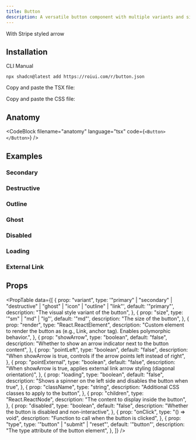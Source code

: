 ```yaml
---
title: Button
description: A versatile button component with multiple variants and sizes.
---
```


<ComponentPreview name="button-demo" />

<p style={{ marginTop: "1rem", marginBottom: "0" }}>With Stripe styled arrow</p>

<ComponentPreview name="button-with-arrow" />

## Installation

<InstallationTabs>

<InstallationTabsList>
  <InstallationTabsTrigger value="cli">CLI</InstallationTabsTrigger>
  <InstallationTabsTrigger value="manual">Manual</InstallationTabsTrigger>
</InstallationTabsList>

<InstallationTabsContent value="cli">

```package-install
npx shadcn@latest add https://roiui.com/r/button.json
```

</InstallationTabsContent>

<InstallationTabsContent value="manual" data-manual="true">

Copy and paste the TSX file:

<ComponentSource
  src="registry/brook/ui/button/button.tsx"
  title="components/ui/button.tsx"
  collapsible={true}
/>

Copy and paste the CSS file:

<ComponentSource
  src="registry/brook/ui/button/button.module.css"
  title="components/ui/button.module.css"
  language="css"
  collapsible={true}
/>

</InstallationTabsContent>

</InstallationTabs>

## Anatomy

<CodeBlock filename="anatomy" language="tsx" code={`<Button></Button>`} />

## Examples

### Secondary

<ComponentPreview name="button-secondary" />

### Destructive

<ComponentPreview name="button-destructive" />

### Outline

<ComponentPreview name="button-outline" />

### Ghost

<ComponentPreview name="button-ghost" />

### Disabled

<ComponentPreview name="button-disabled" />

### Loading

<ComponentPreview name="button-loading" />

### External Link

<ComponentPreview name="button-external-link" />

## Props

<PropTable
  data={[
    {
      prop: "variant",
      type: '"primary" | "secondary" | "destructive" | "ghost" | "icon" | "outline" | "link"',
      default: '"primary"',
      description: "The visual style variant of the button",
    },
    {
      prop: "size",
      type: '"sm" | "md" | "lg"',
      default: '"md"',
      description: "The size of the button",
    },
    {
      prop: "render",
      type: "React.ReactElement",
      description:
        "Custom element to render the button as (e.g., Link, anchor tag). Enables polymorphic behavior.",
    },
    {
      prop: "showArrow",
      type: "boolean",
      default: "false",
      description: "Whether to show an arrow indicator next to the button content",
    },
    {
      prop: "pointLeft",
      type: "boolean",
      default: "false",
      description: "When showArrow is true, controls if the arrow points left instead of right",
    },
    {
      prop: "pointExternal",
      type: "boolean",
      default: "false",
      description: "When showArrow is true, applies external link arrow styling (diagonal orientation)",
    },
    {
      prop: "loading",
      type: "boolean",
      default: "false",
      description: "Shows a spinner on the left side and disables the button when true",
    },
    {
      prop: "className",
      type: "string",
      description: "Additional CSS classes to apply to the button",
    },
    {
      prop: "children",
      type: "React.ReactNode",
      description: "The content to display inside the button",
    },
    {
      prop: "disabled",
      type: "boolean",
      default: "false",
      description: "Whether the button is disabled and non-interactive",
    },
    {
      prop: "onClick",
      type: "() => void",
      description: "Function to call when the button is clicked",
    },
    {
      prop: "type",
      type: '"button" | "submit" | "reset"',
      default: '"button"',
      description: "The type attribute of the button element",
    },
  ]}
/>

